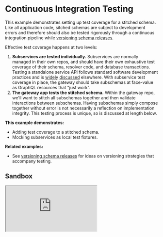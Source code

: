 # Continuous Integration Testing

This example demonstrates setting up test coverage for a stitched schema. Like all application code, sitched schemas are subject to development errors and therefore should also be tested rigorously through a continuous integration pipeline while [versioning schema releases](../versioning-schema-releases).

Effective test coverage happens at two levels:

1. **Subservices are tested individually.** Subservices are normally managed in their own repos, and should have their own exhaustive test coverage of their schema, resolver code, and database transactions. Testing a standalone service API follows standard software development practices and is [widely](https://blog.testproject.io/2020/06/23/testing-graphql-api/) [discussed](https://medium.com/entria/testing-a-graphql-server-using-jest-4e00d0e4980e) elsewhere. With subservice test coverage in place, the gateway should take subschemas at face-value as GraphQL resources that "just work".
2. **The gateway app tests the stitched schema.** Within the gateway repo, we'll want to stitch all subschemas together and then validate interactions between subschemas. Having subschemas simply compose together without error is not necessarily a reflection on implementation integrity. This testing process is unique, so is discussed at length below.

**This example demonstrates:**

- Adding test coverage to a stitched schema.
- Mocking subservices as local test fixtures.

**Related examples:**

- See [versioning schema releases](../versioning-schema-releases) for ideas on versioning strategies that accompany testing.

## Sandbox

<iframe
  src="https://codesandbox.io/embed/github/ardatan/schema-stitching/tree/master/examples/continuous-integration-testing?fontsize=14&hidenavigation=1&theme=dark"
  className="mt-6 w-full h-[500px] rounded-md"
  title="continuous-integration-testing"
  allow="geolocation; microphone; camera; midi; vr; accelerometer; gyroscope; payment; ambient-light-sensor; encrypted-media; usb"
  sandbox="allow-modals allow-forms allow-popups allow-scripts allow-same-origin"
/>

> You can also see the project on GitHub [here](https://github.com/ardatan/schema-stitching/tree/master/examples/continuous-integration-testing).

The main focus of this example is the test suite itself. The basic server configuration is only provided for context.

## Summary

This example builds a test suite around some organization strategies:

1. Versioned copies of subservice schemas are available in the stitched gateway's repo. As discussed in [versioning schema releases](../versioning-schema-releases), there are numerous advantages to versioning published subservice schemas with the gateway application&mdash;among them being the ability to test subschemas and stitching code together.
2. The `schema_builder.ts` code builds a stitched schema used by the production server _and the test suite_. In this example, subschema configs are built separately from the stitched schema; this allows tests to build subschema configs, adjust them for testing, and then build them into the stitched schema.

### Mocking subservices

Remote subservices are not available during continuous integration testing, so the gateway test suite must localize remote interactions. There are numerous ways to do this, some work better than others...

* **Recorded tests:** packages such as [node-replay](https://github.com/assaf/node-replay) will record HTTP interactions within development mode and "play them back" during subsequent testing. Recorded tests are notoriously fragile, and stitching interactions are no exception. Incremental updates in stitching code may modify subservice requests in benign ways (reordering fields, etc), and that may invalidate recorded tests.
* **Mocked endpoints:** packages such as [nock](https://github.com/nock/nock) allow network endpoints to be mocked with static data responses. While this pattern is more tolerant of library updates, it's also quite fragile when curated subservice responses grow stale over time.
* **Mocked subschemas:** the most durable approach to testing a stitched schema is to run live GraphQL exchanges from end-to-end via mocking. Assuming that subservices are rigorously tested in isolation, a locally-mocked schema becomes a drop-in replacement for its service contract. Mocks will dynamically follow evolutions in stitching code, and stale data fixtures will break within the mock itself, forcing tests to be updated.

This example builds simple mock service implementations within the `test/mock_services` directory. Each mocked service contains `resolvers` for fulfilling select fields with simple data fixtures, and `mocks` used to fill in static values for unspecified fields. Note that in `test_helper.js`, all services fill in unresolved strings with a constant service-specific value:

```graphql
mocks: {
  String: () => `${name}-value`,
}
```

This makes all unspecified `String` fields return a constant `"serviceName-value"`; a similar pattern is used in the Products service to return a constant integer. These mocked subservice schemas make all fields resolve either a data fixture, or else a recognizable constant provided by the schema.

### Writing test queries

When writing queries against a mocked gateway schema, you can probe as deeply as you'd like into resolver paths that span across services, and expect them to return fully-formed results:

```js
const { data } = await queryMockedGateway(/* GraphQL */ `
    {
      user(id: "1") {
        # id << must work without this selected
        name
        username
        reviews {
          # id << must work without this selected
          body
          product {
            # upc << must work without this selected
            name
            price
            weight
          }
        }
      }
    }
`);
```

However, notice that fields included in `@key(selectionSet: ...)` directives have been deliberately commented out (`id` and `upc`). We expect the stitching implementation to automatically collect key selection fields used to connect services, so we're placing higher expectations upon the stitching implementation by NOT selecting these fields manually.
